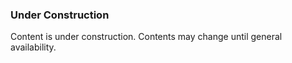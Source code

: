 <Warning>

### **Under Construction**

Content is under construction. Contents may change until general availability.

</Warning>
